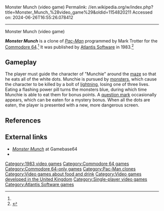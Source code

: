 Monster Munch (video game)
Permalink: //en.wikipedia.org/w/index.php?title=Monster_Munch_%28video_game%29&oldid=1154820211
Accessed on: 2024-06-26T16:55:26.078412



------
Monster Munch (video game)
{{Infobox video game
|title = Monster Munch
|image = MonsterMunchBoxShotC64.jpg
|caption = Cover art
|programmer = Mark Trotter<ref name="giantlist"/>
|publisher = [[Atlantis Software]]
|released = 1983
|genre = [[List of maze video games|Maze]]
|modes = [[Single-player video game|Single-player]]
|platforms = [[Commodore 64]]
}}

'''''Monster Munch''''' is a clone of ''[[Pac-Man]]'' programmed by Mark Trotter for the [[Commodore 64]].<ref name="giantlist"/> It was published by [[Atlantis Software]] in 1983.<ref name="lemon">{{lemon64 game|id=1700|name=Monster Munch}}</ref>

==Gameplay==
The player must guide the character of "Munchie" around the [[maze]] so that he eats all of the white dots. Munchie is pursued by [[monster]]s, which cause the character to be killed by a bolt of [[lightning]], losing one of three lives. Eating a flashing power pill turns the monsters blue, during which time Munchie is able to eat them for bonus points. A [[question mark]] occasionally appears, which can be eaten for a mystery bonus. When all the dots are eaten, the player is presented with a new, more dangerous screen.

== References ==
{{reflist|refs=
<ref name="giantlist">{{cite web|title=The Giant List of Classic Game Programmers|url=https://dadgum.com/giantlist/|last1=Hague|first1=James}}</ref>
}}

==External links==
*[http://www.gamebase64.com/game.php?id=4951&d=18&h=0 ''Monster Munch''] at Gamebase64
*{{IAg|d64_Monster_Munch_1983_Atlantis_Software}}

[[Category:1983 video games]]
[[Category:Commodore 64 games]]
[[Category:Commodore 64-only games]]
[[Category:Pac-Man clones]]
[[Category:Video games about food and drink]]
[[Category:Video games developed in the United Kingdom]]


{{maze-videogame-stub}}
[[Category:Single-player video games]]
[[Category:Atlantis Software games]]